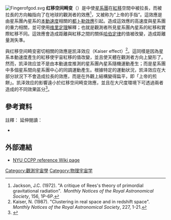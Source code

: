 {{noteTA
|G1=物理學
|1=zh-hans:多普勒效应;zh-hk:多普勒效應;zh-cn:多普勒效应;zh-tw:都卜勒效應;
}}
[[File:Fingerofgod.svg|thumb]]
'''红移空间畸变'''（{{lang-en|'''redshift-space distortions'''}}）是{{link-en|觀測宇宙學|Observational cosmology}}中使[[星系團|星系團]]在[[紅移|紅移]]空間中被拉長，而被拉長的方向軸指向了在地球的觀測者的效應<ref name="Jackson 1972"> Jackson, J.C. (1972).  "A critique of Rees's theory of primordial gravitational radiation".  ''Monthly Notices of the Royal Astronomical Society'', 156, 1P-6P.</ref>，又被称为“上帝的手指”。這效應是由星系團內星系的[[本動速度|本動速度]]相關的[[都卜勒效應|都卜勒效應]]引起。造成這效應的高速度與星系團的重力相關，並可使用[[维里定理|维里定理]]解釋；也就是觀測者所見星系團內星系的紅移和實際紅移不同。這效應會造成距離與紅移之間的關係[[哈伯定律|哈伯定律]]的值被改變，造成距離量測失準。

與红移空间畸变密切相關的效應是凯泽效应（Kaiser effect）<ref name="Kaiser 1987">Kaiser, N. (1987).  "Clustering in real space and in redshift space".  ''Monthly Notices of the Royal Astronomical Society'', 227, 1-21.</ref>。這同樣是因為星系本動速度產生的紅移使宇宙紅移的值改變，並且使天體在觀測者方向上變形了。然而，凯泽效应並不是由本動速度推測的星系團內星系隨機運動產生；而是星系團中多個星系間向星系團中心的同調運動產生。根據特定的運動狀況，凯泽效应在大部分狀況下不會造成拉長的效應，而是在外觀上結構變得扁平，即「上帝的煎餅」。凯泽效应的影響遠小於红移空间畸变效應，並且在大尺度環境下可透過兩者造成的不同效果區分<ref>{{Cite web |url=http://astron.berkeley.edu/~louis/astro228/redshift.html |title=Cosmology Presentation<!-- Bot generated title --> |accessdate=2014-03-27 |archive-date=2003-04-19 |archive-url=https://web.archive.org/web/20030419140814/http://astron.berkeley.edu/~louis/astro228/redshift.html |dead-url=no }}</ref>。

==參考資料==
註釋：
{{reflist}}
延伸閱讀：
{{refbegin}}
*{{cite book |title=Observational Cosmology |last=Serjeant |first=Stephen |coauthors=Open University |year=2010 |publisher=Cambridge University Press |location=New York |isbn=9780521157155 |page=110 |url=http://www.cup.cam.ac.uk/asia/catalogue/catalogue.asp?isbn=9780521157155&ss=res |deadurl=yes |archiveurl=https://web.archive.org/web/20130701192254/http://www.cup.cam.ac.uk/asia/catalogue/catalogue.asp?isbn=9780521157155&ss=res |archivedate=2013-07-01 }}
{{refend}}

== 外部連結 ==
*[https://web.archive.org/web/20091103102627/http://howdy.physics.nyu.edu/index.php/Red_Shift_Distortions  NYU CCPP reference Wiki page]

{{物理宇宙学}}

[[Category:觀測宇宙學|Category:觀測宇宙學]]
[[Category:物理宇宙学|Category:物理宇宙学]]